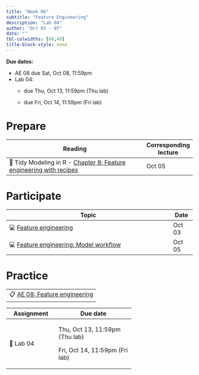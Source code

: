 ```yaml
---
title: "Week 06"
subtitle: "Feature Engineering"
description: "Lab 04"
author: "Oct 03 - 07"
date: ""
tbl-colwidths: [60,40]
title-block-style: none
---
```


::: callout-important
**Due dates:**

-   AE 08 due Sat, Oct 08, 11:59pm
-   Lab 04:
    -   due Thu, Oct 13, 11:59pm (Thu lab)

    -   due Fri, Oct 14, 11:59pm (Fri lab)
:::

# Prepare

+----------------------------------------------------------------------------------------------------------+-----------------------+
| Reading                                                                                                  | Corresponding lecture |
+==========================================================================================================+=======================+
| 📖 Tidy Modeling in R - [Chapter 8: Feature engineering with recipes](https://www.tmwr.org/recipes.html) | Oct 05                |
+----------------------------------------------------------------------------------------------------------+-----------------------+

# Participate

+------------------------------------------------------------------------------------+-----------+
| Topic                                                                              | Date      |
+====================================================================================+===========+
| 💻 [Feature engineering](../slides/11-feature-engineering.qmd)                     | Oct 03    |
+------------------------------------------------------------------------------------+-----------+
| 💻 [Feature engineering: Model workflow](../slides/12-feature-engineering-pt2.qmd) | Oct 05    |
+------------------------------------------------------------------------------------+-----------+

# Practice

+----------------------------------------------------------------------------------------------------+
| 📋 [AE 08: Feature engineering](https://sta210-fa22.netlify.app/ae/ae-08-feature-engineering.html) |
+----------------------------------------------------------------------------------------------------+

+--------------+--------------------------------+
| Assignment   | Due date                       |
+==============+================================+
| 📝 Lab 04    | Thu, Oct 13, 11:59pm (Thu lab) |
|              |                                |
|              | Fri, Oct 14, 11:59pm (Fri lab) |
+--------------+--------------------------------+
